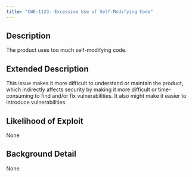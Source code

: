 ```yaml
---
title: "CWE-1123: Excessive Use of Self-Modifying Code"
---
```


## Description
The product uses too much self-modifying
					code.

## Extended Description
This issue makes it more difficult to understand or maintain the product, which indirectly affects security by making it more difficult or time-consuming to find and/or fix vulnerabilities.  It also might make it easier to introduce vulnerabilities.

## Likelihood of Exploit
None

## Background Detail
None
        